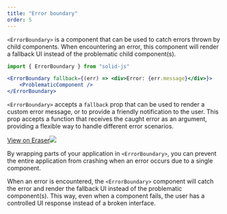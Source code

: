 ```yaml
---
title: "Error boundary"
order: 5
---
```


`<ErrorBoundary>` is a component that can be used to catch errors thrown by child components.
When encountering an error, this component will render a fallback UI instead of the problematic child component(s).

```jsx
import { ErrorBoundary } from "solid-js"

<ErrorBoundary fallback={(err) => <div>Error: {err.message}</div>}>
	<ProblematicComponent />
</ErrorBoundary>
```

`<ErrorBoundary>` accepts a `fallback` prop that can be used to render a custom error message, or to provide a friendly notification to the user.
This prop accepts a function that receives the caught error as an argument, providing a flexible way to handle different error scenarios.

[View on Eraser![](https://app.eraser.io/workspace/maDvFw5OryuPJOwSLyK9/preview?elements=aSw5yYrSY22mI_YqoZlpGQ&type=embed)](https://app.eraser.io/workspace/maDvFw5OryuPJOwSLyK9?elements=aSw5yYrSY22mI_YqoZlpGQ)


By wrapping parts of your application in `<ErrorBoundary>`, you can prevent the entire application from crashing when an error occurs due to a single component.

When an error is encountered, the `<ErrorBoundary>` component will catch the error and render the fallback UI instead of the problematic component(s).
This way, even when a component fails, the user has a controlled UI response instead of a broken interface.